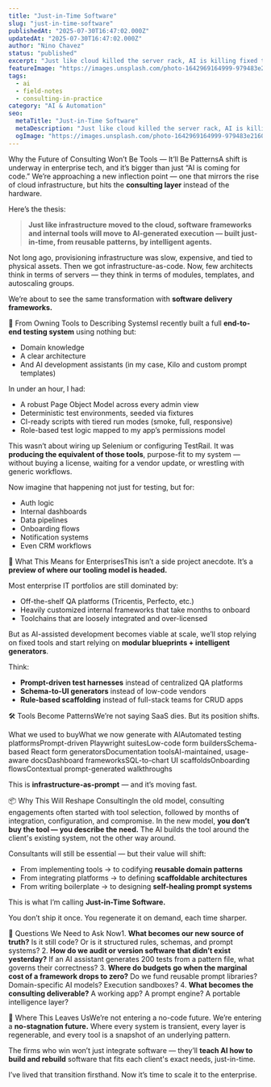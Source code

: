 ```yaml
---
title: "Just-in-Time Software"
slug: "just-in-time-software"
publishedAt: "2025-07-30T16:47:02.000Z"
updatedAt: "2025-07-30T16:47:02.000Z"
author: "Nino Chavez"
status: "published"
excerpt: "Just like cloud killed the server rack, AI is killing fixed tools. I built a full E2E test system from scratch—faster, cheaper, tailored—using nothing but schema, rules, and AI prompts. Why buy tools when you can generate them just-in-time?"
featureImage: "https://images.unsplash.com/photo-1642969164999-979483e21601?crop=entropy&cs=tinysrgb&fit=max&fm=jpg&ixid=M3wxMTc3M3wwfDF8c2VhcmNofDEyfHwzZCUyMHByaW50fGVufDB8fHx8MTc1Mzg5Mzk5Nnww&ixlib=rb-4.1.0&q=80&w=2000"
tags:
  - ai
  - field-notes
  - consulting-in-practice
category: "AI & Automation"
seo:
  metaTitle: "Just-in-Time Software"
  metaDescription: "Just like cloud killed the server rack, AI is killing fixed tools. I built a full E2E test system from scratch—faster, cheaper, tailored—using nothing but schema, rules, and AI prompts. Why buy tools when you can generate them just-in-time?"
  ogImage: "https://images.unsplash.com/photo-1642969164999-979483e21601?crop=entropy&cs=tinysrgb&fit=max&fm=jpg&ixid=M3wxMTc3M3wwfDF8c2VhcmNofDEyfHwzZCUyMHByaW50fGVufDB8fHx8MTc1Mzg5Mzk5Nnww&ixlib=rb-4.1.0&q=80&w=2000"
---
```


Why the Future of Consulting Won’t Be Tools — It’ll Be PatternsA shift is underway in enterprise tech, and it’s bigger than just “AI is coming for code.” We’re approaching a new inflection point — one that mirrors the rise of cloud infrastructure, but hits the **consulting layer** instead of the hardware.

Here’s the thesis:

> **Just like infrastructure moved to the cloud, software frameworks and internal tools will move to AI-generated execution — built just-in-time, from reusable patterns, by intelligent agents.**

Not long ago, provisioning infrastructure was slow, expensive, and tied to physical assets. Then we got infrastructure-as-code. Now, few architects think in terms of servers — they think in terms of modules, templates, and autoscaling groups.

We’re about to see the same transformation with **software delivery frameworks.**

🧠 From Owning Tools to Describing SystemsI recently built a full **end-to-end testing system** using nothing but:

- Domain knowledge
- A clear architecture
- And AI development assistants (in my case, Kilo and custom prompt templates)

In under an hour, I had:

- A robust Page Object Model across every admin view
- Deterministic test environments, seeded via fixtures
- CI-ready scripts with tiered run modes (smoke, full, responsive)
- Role-based test logic mapped to my app’s permissions model

This wasn’t about wiring up Selenium or configuring TestRail.
It was **producing the equivalent of those tools**, purpose-fit to my system — without buying a license, waiting for a vendor update, or wrestling with generic workflows.

Now imagine that happening not just for testing, but for:

- Auth logic
- Internal dashboards
- Data pipelines
- Onboarding flows
- Notification systems
- Even CRM workflows

🧩 What This Means for EnterprisesThis isn’t a side project anecdote. It’s a **preview of where our tooling model is headed.**

Most enterprise IT portfolios are still dominated by:

- Off-the-shelf QA platforms (Tricentis, Perfecto, etc.)
- Heavily customized internal frameworks that take months to onboard
- Toolchains that are loosely integrated and over-licensed

But as AI-assisted development becomes viable at scale, we’ll stop relying on fixed tools and start relying on **modular blueprints + intelligent generators**.

Think:

- **Prompt-driven test harnesses** instead of centralized QA platforms
- **Schema-to-UI generators** instead of low-code vendors
- **Rule-based scaffolding** instead of full-stack teams for CRUD apps

🛠️ Tools Become PatternsWe’re not saying SaaS dies. But its position shifts.

What we used to buyWhat we now generate with AIAutomated testing platformsPrompt-driven Playwright suitesLow-code form buildersSchema-based React form generatorsDocumentation toolsAI-maintained, usage-aware docsDashboard frameworksSQL-to-chart UI scaffoldsOnboarding flowsContextual prompt-generated walkthroughs

This is **infrastructure-as-prompt** — and it’s moving fast.

📦 Why This Will Reshape ConsultingIn the old model, consulting engagements often started with tool selection, followed by months of integration, configuration, and compromise.
In the new model, **you don’t buy the tool — you describe the need.** The AI builds the tool around the client's existing system, not the other way around.

Consultants will still be essential — but their value will shift:

- From implementing tools → to codifying **reusable domain patterns**
- From integrating platforms → to defining **scaffoldable architectures**
- From writing boilerplate → to designing **self-healing prompt systems**

This is what I’m calling **Just-in-Time Software.**

You don’t ship it once. You regenerate it on demand, each time sharper.

🧭 Questions We Need to Ask Now1. **What becomes our new source of truth?**
Is it still code? Or is it structured rules, schemas, and prompt systems?
2. **How do we audit or version software that didn’t exist yesterday?**
If an AI assistant generates 200 tests from a pattern file, what governs their correctness?
3. **Where do budgets go when the marginal cost of a framework drops to zero?**
Do we fund reusable prompt libraries? Domain-specific AI models? Execution sandboxes?
4. **What becomes the consulting deliverable?**
A working app? A prompt engine? A portable intelligence layer?

🏁 Where This Leaves UsWe’re not entering a no-code future. We’re entering a **no-stagnation future.**
Where every system is transient, every layer is regenerable, and every tool is a snapshot of an underlying pattern.

The firms who win won’t just integrate software — they’ll **teach AI how to build and rebuild** software that fits each client's exact needs, just-in-time.

I’ve lived that transition firsthand.
Now it’s time to scale it to the enterprise.
